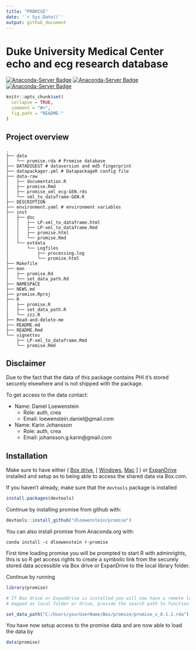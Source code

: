 ```yaml
---
title: "PROMISE"
date: '`r Sys.Date()`'
output: github_document
---
```


# Duke University Medical Center echo and ecg research database  
[![Anaconda-Server Badge](https://anaconda.org/dloewenstein/r-promise/badges/version.svg)](https://anaconda.org/dloewenstein/r-promise)
[![Anaconda-Server Badge](https://anaconda.org/dloewenstein/r-promise/badges/latest_release_relative_date.svg)](https://anaconda.org/dloewenstein/r-promise)
[![Anaconda-Server Badge](https://anaconda.org/dloewenstein/r-promise/badges/platforms.svg)](https://anaconda.org/dloewenstein/r-promise)
<!-- README.md is generated from README.Rmd. Please edit that file -->

```r
knitr::opts_chunk$set(
  collapse = TRUE,
  comment = "#>",
  fig.path = "README-"
)
```

## Project overview

```shell
.
├── data
│   └── promise.rda # Promise database
├── DATADIGEST # dataversion and md5 fingerprint
├── datapackager.yml # DatapackageR config file
├── data-raw
│   ├── documentation.R
│   ├── promise.Rmd
│   ├── promise_xml_ecg-GEN.rds
│   └── xml_to_dataframe-GEN.R
├── DESCRIPTION
├── environment.yaml # environment variables
├── inst
│   ├── doc
│   │   ├── LP-xml_to_dataframe.html
│   │   ├── LP-xml_to_dataframe.Rmd
│   │   ├── promise.html
│   │   └── promise.Rmd
│   └── extdata
│       └── Logfiles
│           ├── processing.log
│           └── promise.html
├── Makefile
├── man
│   ├── promise.Rd
│   └── set_data_path.Rd
├── NAMESPACE
├── NEWS.md
├── promise.Rproj
├── R
│   ├── promise.R
│   ├── set_data_path.R
│   └── zzz.R
├── Read-and-delete-me
├── README.md
├── README.Rmd
└── vignettes
    ├── LP-xml_to_dataframe.Rmd
    └── promise.Rmd
```

## Disclaimer

Due to the fact that the data of this package contains PHI it's stored securely elsewhere
 and is not shipped with the package.

To get access to the data contact:

- Name: Daniel Loewenstein
    - Role: auth, crea
    - Email: loewenstein.daniel@gmail.com
- Name: Karin Johansson
    - Role: auth, crea
    - Email: johansson.g.karin@gmail.com

## Installation

Make sure to have either ( [Box drive](https://www.box.com/en-se/resources/downloads/drive), [ [Windows](https://e3.boxcdn.net/box-installers/desktop/releases/win/Box-x64.msi), [Mac](https://e3.boxcdn.net/box-installers/desktop/releases/mac/Box.pkg) ] ) or [ExpanDrive](https://www.expandrive.com/download-expandrive) installed and setup as to being able to access the shared data via Box.com.

If you haven't already, make sure that the `devtools` package is installed

```r
install.packages(devtools)
```

Continue by installing promise from github with:

```r
devtools::install_github("dloewenstein/promise")
```

You can also install promise from Anaconda.org with:

```shell
conda install -c dloewenstein r-promise
```

First time loading promise you will be prompted to start R with adminrights,
this is so R get access rights to create a symbolic link from the securely stored data
accessible via Box drive or ExpanDrive to the local library folder.

Continue by running

```r
library(promise)

# If Box drive or ExpanDrive is installed you will now have a remote location
# mapped as local folder or drive, provide the search path to function below e.g

set_data_path("C:/Users/yourUserName/Box/promise/promise_v_0.1.1.rda") # Only need to run once
```

You have now setup access to the promise data and are now able to load the data by

```r
data(promise)
```
